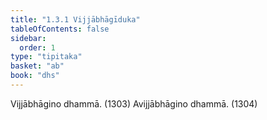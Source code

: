 ```yaml
---
title: "1.3.1 Vijjābhāgīduka"
tableOfContents: false
sidebar:
  order: 1
type: "tipitaka"
basket: "ab"
book: "dhs"
---
```



<DynamicBreadcrumb />

<Division number="123" book="dhs" bookNo="29" page="15">

<Paragraph number="282" book="dhs">
Vijjābhāgino dhammā. (<Emphasis>1303</Emphasis>)
</Paragraph>

<Paragraph number="283" book="dhs">
Avijjābhāgino dhammā. (<Emphasis>1304</Emphasis>)
</Paragraph>
</Division>